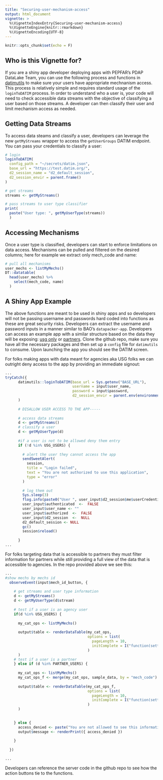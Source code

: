 ```yaml
---
title: "Securing-user-mechanism-access"
output: html_document
vignette: >
  %\VignetteIndexEntry{Securing-user-mechanism-access}
  %\VignetteEngine{knitr::rmarkdown}
  %\VignetteEncoding{UTF-8}
---
```


```r
knitr::opts_chunk$set(echo = F)
```



## Who is this Vignette for?

If you are a shiny app developer deploying apps with PEPFAR's PDAP DataLake Team, you can use the following process and functions in [datimutils](https://github.com/pepfar-datim/datimutils) to make sure your users have appropriate mechnanism access. This process is relatively simple and requires standard usage of the `loginToDATIM` process. In order to understand who a user is, your code will need to check accessible data streams with the objective of classifying a user based on those streams. A developer can then classify their user and limit mechanism access as needed.

## Getting Data Streams

To access data steams and classify a user, developers can leverage the new `getMyStreams` wrapper to access the `getUserGroups` DATIM endpoint. You can pass your credentials to classify a user:

```r

# login 
loginToDATIM(
  config_path = "~/secrets/datim.json",
  base_url = "https://test.datim.org/",
  d2_session_name = "d2_default_session",
  d2_session_envir = parent.frame()
)

# get streams
streams <- getMyStreams()

# pass streams to user type classifier
print(
  paste("User type: ", getMyUserType(streams))
  )
```

## Accessing Mechanisms

Once a user type is classified, developers can start to enforce limitations on data access. Mechanisms can be pulled and filtered on the desired columns; here for example we extract only mech_code and name:  

```r

# pull all mechanisms
user_mechs <- listMyMechs()
DT::datatable(
  head(user_mechs) %>% 
    select(mech_code, name)
  )
```

## A Shiny App Example

The above functions are meant to be used in shiny apps and so developers will not be passing username and passwords hard coded into functions as these are great security risks. Developers can extract the username and password inputs in a manner similar to BAO's `datapacker-app`. Developers can access an example app with a similar structure based on the data they will be exposing: [usg only](https://github.com/flopez-bao/shinyapps-datimutils-security-example-usgonly) or [partners](https://github.com/flopez-bao/shinyapps-datimutils-security-example-partners). Clone the github repo, make sure you have all the necessary packages and then set up a `config` file for `datimutils` to consume. Upon launching the app you should see the DATIM screen. 

For folks making apps with data meant for agencies aka USG folks we can outright deny access to the app by providing an immediate signout:

```r
...
tryCatch({
      datimutils::loginToDATIM(base_url = Sys.getenv("BASE_URL"),
                               username = input$user_name,
                               password = input$password,
                               d2_session_envir = parent.env(environment())
      )
      
      # DISALLOW USER ACCESS TO THE APP-----
      
      # access data streams
      d <- getMyStreams()
      # classify a user
      d <- getMyUserType(d)
      
      #if a user is not to be allowed deny them entry
      if (!d %in% USG_USERS) {
        
        # alert the user they cannot access the app
        sendSweetAlert(
          session,
          title = "Login failed",
          text = "You are not authorized to use this application",
          type = "error"
        )
        
        # log them out
        Sys.sleep(3)
        flog.info(paste0("User ", user_input$d2_session$me$userCredentials$username, " logged out."))
        user_input$authenticated  <-  FALSE
        user_input$user_name <- ""
        user_input$authorized  <-  FALSE
        user_input$d2_session  <-  NULL
        d2_default_session <- NULL
        gc()
        session$reload()
      
      }
...
```

For folks targeting data that is accessible to partners they must filter information for partners while still providing a full view of the data that is accessible to agencies. In the repo provided above we see this:

```r
...
#show mechs by mechs id
  observeEvent(input$mech_id_button, {
    
    # get streams and user type information
    d <- getMyStreams()
    d <- getMyUserType(d$stream)
    
    # test if a user is an agency user
    if(d %in% USG_USERS) {
      
      my_cat_ops <- listMyMechs()
      
      output$table <- renderDataTable(my_cat_ops,
                                      options = list(
                                        pageLength = 10,
                                        initComplete = I("function(settings, json) {alert('Done.');}")
                                      )
      )
    # test if a user is a partner
    } else if (d %in% PARTNER_USERS) {
      
      my_cat_ops <- listMyMechs()
      my_cat_ops_f <- merge(my_cat_ops, sample_data, by = "mech_code")
      
      output$table <- renderDataTable(my_cat_ops_f,
                                      options = list(
                                        pageLength = 10,
                                        initComplete = I("function(settings, json) {alert('Done.');}")
                                      )
      )
      
      
    } else {
      access_denied <- paste("You are not allowed to see this information.")
      output$message <- renderPrint({ access_denied })  
      
    }
    
  })

...
```

Developers can reference the server code in the github repo to see how the action buttons tie to the functions.


